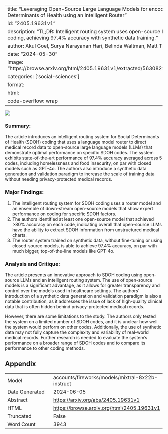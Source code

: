 
---
title: "Leveraging Open-Source Large Language Models for encoding Social Determinants of Health using an Intelligent Router"
id: "2405.19631v1"
description: "TL;DR: Intelligent routing system uses open-source LLMs for SDOH coding, achieving 97.4% accuracy with synthetic data training."
author: Akul Goel, Surya Narayanan Hari, Belinda Waltman, Matt Thomson
date: "2024-05-30"
image: "https://browse.arxiv.org/html/2405.19631v1/extracted/5630822/figures/prompt.png"
categories: ['social-sciences']
format:
  html:
    code-overflow: wrap
---

![](https://browse.arxiv.org/html/2405.19631v1/extracted/5630822/figures/prompt.png)

### Summary:

The article introduces an intelligent routing system for Social Determinants of Health (SDOH) coding that uses a language model router to direct medical record data to open-source large language models (LLMs) that demonstrate optimal performance on specific SDOH codes. The system exhibits state-of-the-art performance of 97.4% accuracy averaged across 5 codes, including homelessness and food insecurity, on par with closed models such as GPT-4o. The authors also introduce a synthetic data generation and validation paradigm to increase the scale of training data without needing privacy-protected medical records.

### Major Findings:

1. The intelligent routing system for SDOH coding uses a router model and an ensemble of down-stream open-source models that show expert performance on coding for specific SDOH factors.
2. The authors identified at least one open-source model that achieved >80% accuracy on each code, indicating overall that open-source LLMs have the ability to extract SDOH information from unstructured medical charts.
3. The router system trained on synthetic data, without fine-tuning or using closed-source models, is able to achieve 97.4% accuracy, on par with much bigger, top-of-the-line models like GPT-4o.

### Analysis and Critique:

The article presents an innovative approach to SDOH coding using open-source LLMs and an intelligent routing system. The use of open-source models is a significant advantage, as it allows for greater transparency and control over the models used in healthcare settings. The authors' introduction of a synthetic data generation and validation paradigm is also a notable contribution, as it addresses the issue of lack of high-quality clinical data that is often hidden behind privacy-protected medical records.

However, there are some limitations to the study. The authors only tested the system on a limited number of SDOH codes, and it is unclear how well the system would perform on other codes. Additionally, the use of synthetic data may not fully capture the complexity and variability of real-world medical records. Further research is needed to evaluate the system's performance on a broader range of SDOH codes and to compare its performance to other coding methods.

## Appendix

|          |          |
|----------|----------|
| Model     | accounts/fireworks/models/mixtral-8x22b-instruct       |
| Date Generated     | 2024-06-05       |
| Abstract | [https://arxiv.org/abs/2405.19631v1](https://arxiv.org/abs/2405.19631v1)        |
| HTML     | [https://browse.arxiv.org/html/2405.19631v1](https://browse.arxiv.org/html/2405.19631v1)       |
| Truncated       | False       |
| Word Count       | 3943       |